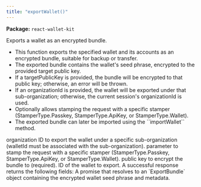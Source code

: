```yaml
---
title: "exportWallet()"
---
```



<p><strong>Package:</strong> <code>react-wallet-kit</code></p>

<H3Bordered text="Overview" />

Exports a wallet as an encrypted bundle.

<ul>
  <li>This function exports the specified wallet and its accounts as an encrypted bundle, suitable for backup or transfer.</li>
  <li>The exported bundle contains the wallet's seed phrase, encrypted to the provided target public key.</li>
  <li>If a targetPublicKey is provided, the bundle will be encrypted to that public key; otherwise, an error will be thrown.</li>
  <li>If an organizationId is provided, the wallet will be exported under that sub-organization; otherwise, the current session's organizationId is used.</li>
  <li>Optionally allows stamping the request with a specific stamper (StamperType.Passkey, StamperType.ApiKey, or StamperType.Wallet).</li>
  <li>The exported bundle can later be imported using the ``importWallet`` method.</li>
</ul>

<H3Bordered text="Parameters" />

<ParamField body="params" type='object' required={true} path="params" >
  <Expandable title="params details">
    <NestedParam parentKey="params" childKey="organizationId" type='string' required={false}>
organization ID to export the wallet under a specific sub-organization (walletId must be associated with the sub-organization).
</NestedParam>
    <NestedParam parentKey="params" childKey="stampWith" type='StamperType' required={false}>
parameter to stamp the request with a specific stamper (StamperType.Passkey, StamperType.ApiKey, or StamperType.Wallet).
</NestedParam>
    <NestedParam parentKey="params" childKey="targetPublicKey" type='string' required={true}>
public key to encrypt the bundle to (required).
</NestedParam>
    <NestedParam parentKey="params" childKey="walletId" type='string' required={true}>
ID of the wallet to export.
</NestedParam>
  </Expandable>
</ParamField>

<H3Bordered text="Response" />
A successful response returns the following fields:

<ResponseField name="returns" type="string" required={true}>
  A promise that resolves to an `ExportBundle` object containing the encrypted wallet seed phrase and metadata.
</ResponseField>
